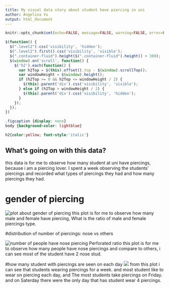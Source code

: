 ```yaml
---
title: My visual data story about student have piercing in uni
author: Angelina Yu
output: html_document
---
```


<script src="https://code.jquery.com/jquery-3.7.1.min.js" integrity="sha256-/JqT3SQfawRcv/BIHPThkBvs0OEvtFFmqPF/lYI/Cxo=" crossorigin="anonymous"></script>

```r
knitr::opts_chunk$set(echo=FALSE, message=FALSE, warning=FALSE, error=FALSE)
```

```js
$(function() {
  $(".level2").css('visibility', 'hidden');
  $(".level2").first().css('visibility', 'visible');
  $(".container-fluid").height($(".container-fluid").height() + 300);
  $(window).on('scroll', function() {
    $('h2').each(function() {
      var h2Top = $(this).offset().top - $(window).scrollTop();
      var windowHeight = $(window).height();
      if (h2Top >= 0 && h2Top <= windowHeight / 2) {
        $(this).parent('div').css('visibility', 'visible');
      } else if (h2Top > windowHeight / 2) {
        $(this).parent('div').css('visibility', 'hidden');
      }
    });
  });
})
```

```css
.figcaption {display: none}
body {background-color: lightblue}

h2{color:yellow; font-style:'italic'}
```

## What's going on with this data?
this data is for me to observe how many student at uni have piercings, because i am a piercing lover.
I spent a week observing the students' piercings and recorded what types of piercings they had and how many piercings they had.


# gender of piercing
![plot about gender of piercing](gender_piercing_summary.png)
this plot is for me to observe how many male and female have piercing, What is the ratio of male and female piercings type.

#distribution of number of piercings: nose vs others

![number of people have nose piercing Perforated ratio](number_of_piercings.png)
this plot is for me to observe how many people have nose piercings and compare to others, i can see most of the student have 2 nose stud. 


#how many student with piercings are seen on each day
![](piercing_by_weekdays.png)
from this plot i can see that students wearing piercings for a week. and most student like to wear on piercing each day, and The most students take piercings on Friday. and on Saterday there were the only day that has student wear 4 piercings.






